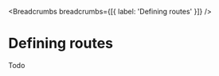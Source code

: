 
<MetaTags
  title="Tuono - Routing"
  canonical="https://tuono.dev/documentation/routing/defining-routes"
/>


<Breadcrumbs breadcrumbs={[{ label: 'Defining routes' }]} />

# Defining routes

Todo
